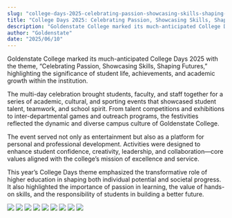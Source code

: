 ```yaml
---
slug: "college-days-2025-celebrating-passion-showcasing-skills-shaping-futures"
title: "College Days 2025: Celebrating Passion, Showcasing Skills, Shaping Futures"
description: "Goldenstate College marked its much-anticipated College Days 2025 with the theme, “Celebrating Passion, Showcasing Skills..."
author: "Goldenstate"
date: "2025/06/10"
---
```


Goldenstate College marked its much-anticipated College Days 2025 with the theme, “Celebrating Passion, Showcasing Skills, Shaping Futures,” highlighting the significance of student life, achievements, and academic growth within the institution.

The multi-day celebration brought students, faculty, and staff together for a series of academic, cultural, and sporting events that showcased student talent, teamwork, and school spirit. From talent competitions and exhibitions to inter-departmental games and outreach programs, the festivities reflected the dynamic and diverse campus culture of Goldenstate College.

The event served not only as entertainment but also as a platform for personal and professional development. Activities were designed to enhance student confidence, creativity, leadership, and collaboration—core values aligned with the college’s mission of excellence and service.

This year’s College Days theme emphasized the transformative role of higher education in shaping both individual potential and societal progress. It also highlighted the importance of passion in learning, the value of hands-on skills, and the responsibility of students in building a better future.

![](https://www.goldenstate.edu.ph/wp-content/uploads/2025/06/491915620_1097743122397511_5490937318424811331_n-1.jpg)
![](https://www.goldenstate.edu.ph/wp-content/uploads/2025/06/492468975_1097745755730581_8352194172035260381_n.jpg)
![](https://www.goldenstate.edu.ph/wp-content/uploads/2025/06/491815459_1097744185730738_137336437131629847_n.jpg)
![](https://www.goldenstate.edu.ph/wp-content/uploads/2025/06/492006909_1097746802397143_4543870642132502319_n.jpg)
![](https://www.goldenstate.edu.ph/wp-content/uploads/2025/06/491938985_1097743805730776_7153179482250171210_n.jpg)
![](https://www.goldenstate.edu.ph/wp-content/uploads/2025/06/491966830_1097744385730718_4795974835046279180_n.jpg)
![](https://www.goldenstate.edu.ph/wp-content/uploads/2025/06/492200715_1097744142397409_4327143356079388830_n.jpg)
![](https://www.goldenstate.edu.ph/wp-content/uploads/2025/06/491915620_1097743122397511_5490937318424811331_n.jpg)
![](https://www.goldenstate.edu.ph/wp-content/uploads/2025/06/492546740_1097743799064110_4873183510744699618_n.jpg)
